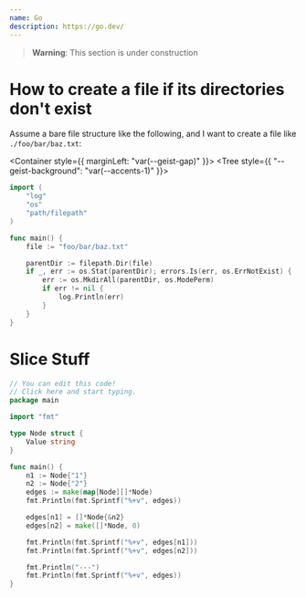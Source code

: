 ```yaml
---
name: Go
description: https://go.dev/
---
```


> **Warning**: This section is under construction

# How to create a file if its directories don't exist

Assume a bare file structure like the following, and I want
to create a file like `./foo/bar/baz.txt`:

<Container style={{ marginLeft: "var(--geist-gap)" }}>
  <Tree style={{ "--geist-background": "var(--accents-1)" }}>
    <Folder name="." defaultOpen>
      <File name="main.go" />
    </Folder>
  </Tree>
</Container>

```go
import (
	"log"
	"os"
	"path/filepath"
)

func main() {
	file := "foo/bar/baz.txt"

	parentDir := filepath.Dir(file)
	if _, err := os.Stat(parentDir); errors.Is(err, os.ErrNotExist) {
		err := os.MkdirAll(parentDir, os.ModePerm)
		if err != nil {
			log.Println(err)
		}
	}
}
```

# Slice Stuff

```go filename="https://go.dev/play/p/U85ZMhz3hCA" showLineNumbers=false
// You can edit this code!
// Click here and start typing.
package main

import "fmt"

type Node struct {
	Value string
}

func main() {
	n1 := Node{"1"}
	n2 := Node{"2"}
	edges := make(map[Node][]*Node)
	fmt.Println(fmt.Sprintf("%+v", edges))

	edges[n1] = []*Node{&n2}
	edges[n2] = make([]*Node, 0)

	fmt.Println(fmt.Sprintf("%+v", edges[n1]))
	fmt.Println(fmt.Sprintf("%+v", edges[n2]))

	fmt.Println("---")
	fmt.Println(fmt.Sprintf("%+v", edges))
}
```
